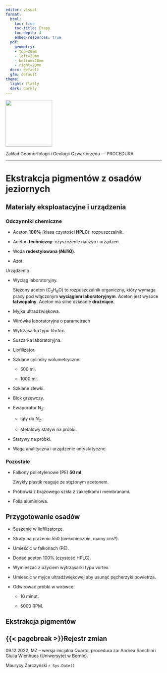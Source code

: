 ```yaml
---
editor: visual
format:
  html:
    toc: true
    toc-title: Etapy
    toc-depth: 4
    embed-resources: true
  pdf:
    geometry: 
    - top=20mm
    - left=20mm
    - bottom=20mm
    - right=20mm
  docx: default
  gfm: default
theme:
  light: flatly
  dark: darkly
---
```


[![](images/log-ug_pl.png){fig-alt="Logo: Uniwersytet Gdański" fig-align="left" width="150"}](https://geomorfologia.ug.edu.pl)

Zakład Geomorfologii i Geologii Czwartorzędu --- PROCEDURA

------------------------------------------------------------------------

# Ekstrakcja pigmentów z osadów jeziornych

## Materiały eksploatacyjne i urządzenia

### Odczynniki chemiczne

-   Aceton **100%** (klasa czystości **HPLC**): rozpuszczalnik.

-   Aceton **techniczny**: czyszczenie naczyń i urządzeń.

-   Woda **redestylowana (*MilliQ*)**.

-   Azot.

Urządzenia

-   Wyciąg laboratoryjny.

    | Stężony aceton (C~3~H~6~O) to rozpuszczalnik organiczny, który wymaga pracy pod włączonym **wyciągiem laboratoryjnym**. Aceton jest wysoce **łatwopalny**. Aceton ma silne działanie **drażniące**.

-   Myjka ultradźwiękowa.

-   Wirówka laboratoryjna o parametrach

-   Wytrząsarka typu *Vortex*.

-   Suszarka laboratoryjna.

-   Liofilizator.

-   Szklane cylindry wolumetryczne:

    -   500 ml.

    -   1000 ml.

-   Szklane zlewki.

-   Blok grzewczy.

-   Ewaporator N~2~:

    -   Igły do N~2~.

    -   Metalowy statyw na próbki.

-   Statywy na próbki.

-   Waga analityczna i urządzenie antystatyczne.

### Pozostałe

-   Falkony polietylenowe (PE) **50 ml**.

    | Zwykły plastik reaguje ze stężonym acetonem.

-   Próbówki z brązowego szkła z zakrętkami i membranami.

-   Folia aluminiowa.

## Przygotowanie osadów

-   Suszenie w liofilizatorze.

-   Straty na prażeniu 550 (niekoniecznie, mamy cns?).

-   Umieścić w falkonach (PE).

-   Dodać aceton 100% (czystość HPLC).

-   Wymieszać z użyciem wytrząsarki typu vortex.

-   Umieścić w myjce ultradźwiękowej aby usunąć pęcherzyki powietrza.

-   Odwirować próbki w wirówce:

    -   10 minut.

    -   5000 RPM.

## Ekstrakcja pigmentów

## {{< pagebreak >}}Rejestr zmian

09.12.2022, MZ -- wersja inicjalna Quarto, procedura za: Andrea Sanchini i Giulia Wienhues (Uniwersytet w Bernie).

Maurycy Żarczyński `r Sys.Date()`
